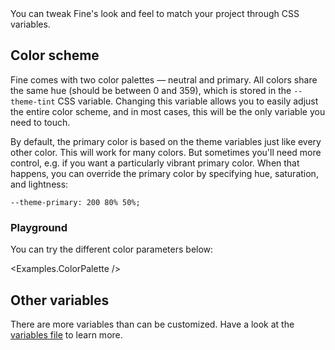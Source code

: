 
<PageHeader title="Customization">
  You can tweak Fine's look and feel to match your project through CSS
  variables.
</PageHeader>

## Color scheme

Fine comes with two color palettes — neutral and primary. All colors share the same hue (should be between 0 and 359), which is stored in the `--theme-tint` CSS variable. Changing this variable allows you to easily adjust the entire color scheme, and in most cases, this will be the only variable you need to touch.

By default, the primary color is based on the theme variables just like every other color. This will work for many colors. But sometimes you'll need more control, e.g. if you want a particularly vibrant primary color. When that happens, you can override the primary color by specifying hue, saturation, and lightness:

```
--theme-primary: 200 80% 50%;
```

### Playground

You can try the different color parameters below:

<Examples.ColorPalette />
<ThemePlayground />

## Other variables

There are more variables than can be customized. Have a look at the [variables file](https://github.com/andreasphil/fine/blob/main/src/base/variables.css) to learn more.
